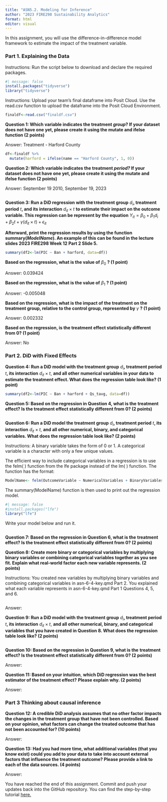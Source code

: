 ```yaml
---
title: "ASN5.2. Modeling for Inference"
author: "2023 FIRE298 Sustainability Analytics"
format: html
editor: visual
---
```


In this assignment, you will use the difference-in-difference model framework to estimate the impact of the treatment variable.

### **Part 1. Explaining the Data**

Instructions: Run the script below to download and declare the required packages.

```r
#| message: false
install.packages("tidyverse")
library("tidyverse")
```

Instructions: Upload your team's final dataframe into Posit Cloud. Use the read.csv function to upload the dataframe into the Posit Cloud Environment.

```r
finaldf<-read.csv("finaldf.csv")
```

**Question 1: Which variable indicates the treatment *group*? If your dataset does not have one yet, please create it using the mutate and ifelse function (2 points)**

Answer: Treatment - Harford County

```r
df<-finaldf %>%
  mutate(harford = ifelse(name == "Harford County", 1, 0))
```

**Question 2: Which variable indicates the treatment *period?* If your dataset does not have one yet, please create it using the mutate and ifelse function (2 points)**

Answer: September 19 2010, September 19, 2023

```r

```

**Question 3: Run a DiD regression with the treatment group** $d_i$**, treatment period** $t$**, and its interaction** $d_{it} \times t$ **to estimate their impact on the outcome variable. This regression can be represent by the equation** $Y_{it}=\beta_0+\beta_1 d_i+\beta_2 t + \gamma (d_{it}\times t) + \epsilon_{it}$

**Afterward, print the regression results by using the function summary(*ModelName*). An example of this can be found in the lecture slides 2023 FIRE298 Week 12 Part 2 Slide 5.**

```r
summary(df2<-lm(PIC ~ Ban + harford, data=df))
```

**Based on the regression, what is the value of** $\beta_0$ **? (1 point)**

Answer: 0.039424

**Based on the regression, what is the value of** $\beta_1$ **? (1 point)**

Answer: -0.005048

**Based on the regression, what is the impact of the treatment on the treatment group, relative to the control group, represented by** $\gamma$ **? (1 point)**

Answer: 0.002332

**Based on the regression, is the treatment effect statistically different from 0? (1 point)**

Answer: No

### **Part 2. DiD with Fixed Effects**

**Question 4: Run a DiD model with the treatment group** $d_i$**, treatment period** $t$**, its interaction** $d_{it} \times t$, **and all other** **numerical variables in your data to estimate the treatment effect. What does the regression table look like? (1 point)**

```r
summary(df2<-lm(PIC ~ Ban + harford + Qs_tavg, data=df))
```

**Question 5: Based on the regression in Question 4, what is the** **treatment effect? Is the treatment effect statistically different from 0? (2 points)**

```r

```

**Question 6: Run a DiD model the treatment group** $d_i$**, treatment period** $t$**, its interaction** $d_{it} \times t$, **and all other numerical, binary, and categorical variables. What does the regression table look like? (2 points)**

Instructions: A binary variable takes the form of 0 or 1. A categorical variable is a character with only a few unique values.

The efficient way to include categorical variables in a regression is to use the felm( ) function from the lfe package instead of the lm( ) function. The function has the format:

``` r
ModelName<- felm(OutcomeVariable ~ NumericalVariables + BinaryVariables | Categorical Variables, DataFrame)
```

The summary(ModelName) function is then used to print out the regression model.

```r
#| message: false
#install.packages("lfe")
library("lfe")
```

Write your model below and run it.

```r

```

**Question 7: Based on the regression in Question 6, what is the** **treatment effect? Is the treatment effect statistically different from 0? (2 points)**

**Question 8: Create more binary or categorical variables by multiplying binary variables or combining categorical variables together as you see fit. Explain what real-world factor each new variable represents. (2 points)**

Instructions: You created new variables by multiplying binary variables and combining categorical variables in asn-6-4-key.qmd Part 2. You explained what each variable represents in asn-6-4-key.qmd Part 1 Questions 4, 5, and 6.

```r

```

Answer:

**Question 9: Run a DiD model with the treatment group** $d_i$**, treatment period** $t$**, its interaction** $d_{it} \times t$, **and all other numerical, binary, and categorical variables that you have created in Question 8. What does the regression table look like? (2 points)**

```r

```

**Question 10: Based on the regression in Question 9, what is the** **treatment effect? Is the treatment effect statistically different from 0? (2 points)**

Answer:

**Question 11: Based on your intuition**, **which DiD regression was the best estimator of the treatment effect?** **Please explain why. (2 points)**

Answer:

### **Part 3 Thinking about causal inference**

**Question 12: A credible DiD analysis assumes that no other factor impacts the changes in the treatment group that have not been controlled. Based on your opinion, what factors can change the treated outcome that has not been accounted for? (10 points)**

Answer:

**Question 13: Had you had more time, what additional variables (that you know exist) could you add to your data to take into account external factors that influence the treatment outcome? Please provide a link to each of the data sources. (4 points)**

Answer:

You have reached the end of this assignment. Commit and push your updates back into the GitHub repository. You can find the step-by-step tutorial [here.](https://drive.google.com/drive/u/0/folders/1eSMfNoV_ilp4OnID2Ql3YT2qXkhCS7Vm)
